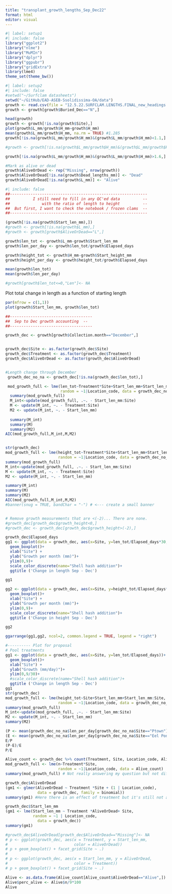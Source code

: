 ```yaml
---
title: "transplant_growth_lengths_Sep_Dec22"
format: html
editor: visual
---
```


```r
#| label: setup1
#| include: false
library("ggplot2")
library("nlme")
library("MuMIn")
library("dplyr")
library("ggpubr")
library("gridExtra")
library(lme4)
theme_set(theme_bw())
```

```r
#| label: setup2
#| include: false
#setwd("~/Surfclam datasheets")
setwd("~/GitHub/EAD-ASEB-Ssolidissima-OA/data")
growth <- read.csv(file = "12.5.22.SURFCLAM.LENGTHS.FINAL_new_headings.csv", stringsAsFactors = F)
growth <- growth[growth$Buried_Dec=="N",]

head(growth)
growth <- growth[!is.na(growth$Site),]
plot(growth$L_mm/growth$H_mm~growth$H_mm)
mean(growth$L_mm/growth$H_mm, na.rm = TRUE) #1.285
growth[!is.na(growth$L_mm/growth$H_mm)&(growth$L_mm/growth$H_mm)<1.1,]

#growth <- growth[!is.na(growth$L_mm/growth$H_mm)&(growth$L_mm/growth$H_mm)>1.1,] #QC check

growth[!is.na(growth$L_mm/growth$H_mm)&(growth$L_mm/growth$H_mm)>1.6,]

#Mark as alive or dead
growth$AliveOrDead <- rep("Missing", nrow(growth))
growth$AliveOrDead[!is.na(growth$Dead_lengths_mm)] <- "Dead"
growth$AliveOrDead[!is.na(growth$L_mm)] <- "Alive"
```

```r
#| include: false
##------------------------------------------------------------
##          I still need to fill in any QC'ed data          --
##              with the ratio of length to height          --
##  But first, I want to check the notebook / frozen clams  --
##------------------------------------------------------------

(growth[!is.na(growth$Start_len_mm),])
#growth <- growth[!is.na(growth$L_mm),]
#growth <- growth[growth$AliveOrDead=="L",]

growth$len_tot <- growth$L_mm-growth$Start_len_mm
growth$len_per_day <- growth$len_tot/growth$Elapsed_days

growth$height_tot <- growth$H_mm-growth$Start_height_mm
growth$height_per_day <- growth$height_tot/growth$Elapsed_days

mean(growth$len_tot)
mean(growth$len_per_day)

#growth[growth$len_tot<=0,"Len"]<- NA 

```

Plot total change in length as a function of starting length

```r
par(mfrow = c(1,1))
plot(growth$Start_len_mm, growth$len_tot)
```

```r
##------------------------------------
##  Sep to Dec growth accounting  --
##------------------------------------

growth_dec <- growth[growth$Collection.month=="December",]


growth_dec$Site <- as.factor(growth_dec$Site)
growth_dec$Treatment <- as.factor(growth_dec$Treatment)
growth_dec$AliveOrDead <- as.factor(growth_dec$AliveOrDead)


#Length change through December
 growth_dec_no_na <- growth_dec[!is.na(growth_dec$len_tot),]

 mod_growth_full <- lme(len_tot~Treatment*Site+Start_len_mm+Start_len_mm:Site, 
                        random = ~1|Location_code, data = growth_dec_no_na)
  summary(mod_growth_full)
  M_int<-update(mod_growth_full, .~. - Start_len_mm:Site)
  M <- update(M_int, ~. - Treatment:Site)
  M2 <- update(M_int, ~. - Start_len_mm)
  
  summary(M_int)
  summary(M)
  summary(M2)
AIC(mod_growth_full,M_int,M,M2)


str(growth_dec)
mod_growth_full <- lme(height_tot~Treatment*Site+Start_len_mm+Start_len_mm:Site, 
                       random = ~1|Location_code, data = growth_dec_no_na)
summary(mod_growth_full)
M_int<-update(mod_growth_full, .~. - Start_len_mm:Site)
M <- update(M_int, ~. - Treatment:Site)
M2 <- update(M_int, ~. - Start_len_mm)

summary(M_int)
summary(M)
summary(M2)
AIC(mod_growth_full,M_int,M,M2)
#banner(snug = TRUE, bandChar = "-") # <--- create a small banner


# Remove growth measurements that are <(-2)... There are none. 
#growth_dec[growth_dec$growth_height<0,]
#growth_dec <- growth_dec[growth_dec$growth_height>(-2),]

```

```r
growth_dec$Elapsed_days
gg1 <- ggplot(data = growth_dec, aes(x=Site, y=len_tot/Elapsed_days*30, color = Treatment))+
  geom_boxplot()+
  xlab("Site") + 
  ylab("Growth per month (mm)")+
  ylim(0,9)+
  scale_color_discrete(name="Shell hash addition")+
  ggtitle ('Change in length Sep - Dec')

gg1

gg2 <- ggplot(data = growth_dec, aes(x=Site, y=height_tot/Elapsed_days*30, color = Treatment))+
  geom_boxplot()+
  xlab("Site") + 
  ylab("Growth per month (mm)")+
  ylim(0,9)+
  scale_color_discrete(name="Shell hash addition")+
  ggtitle ('Change in height Sep - Dec')

gg2

ggarrange(gg1,gg2, ncol=2, common.legend = TRUE, legend = "right")

```

```r
#---------- Plot for proposal
# Pool treatments
gg1 <- ggplot(data = growth_dec, aes(x=Site, y=len_tot/Elapsed_days))+
  geom_boxplot()+
  xlab("Site") + 
  ylab("Growth (mm/day)")+
  ylim(0,9/30)+
  #scale_color_discrete(name="Shell hash addition")+
  ggtitle ('Change in length Sep - Dec')
gg1
str(growth_dec)
mod_growth_full <- lme(height_tot~Site+Start_len_mm+Start_len_mm:Site, 
                       random = ~1|Location_code, data = growth_dec_no_na)
summary(mod_growth_full)
M_int<-update(mod_growth_full, .~. - Start_len_mm:Site)
M2 <- update(M_int, ~. - Start_len_mm)
summary(M2)

(P <- mean(growth_dec_no_na$len_per_day[growth_dec_no_na$Site=="Ptown"]))
(E <- mean(growth_dec_no_na$len_per_day[growth_dec_no_na$Site=="Eel Pond"]))
E/P
(P-E)/E
P/E
```

```r
Alive_count <- growth_dec %>% count(Treatment, Site, Location_code, AliveOrDead)
mod_growth_full <- lme(n~Treatment*Site, 
                       random = ~1|Location_code, data = Alive_count)
summary(mod_growth_full) # Not really answering my question but not differences in survival between treatments

growth_dec$AliveOrDead
(gm1 <- glmer(AliveOrDead ~ Treatment *Site + (1 | Location_code),
              data = growth_dec, family = binomial))
summary(gm1) #Here there is an effect of treatment but it's still not answering my question about initial lengths

growth_dec$Start_len_mm
(gm1 <- lme(Start_len_mm ~ Treatment *AliveOrDead+ Site, 
            random = ~1 | Location_code,
              data = growth_dec))
summary(gm1)

#growth_dec$AliveOrDead[growth_dec$AliveOrDead=="Missing"]<- NA
# p <- ggplot(growth_dec, aes(x = Treatment, y = Start_len_mm, 
#                             color = AliveOrDead))
# p + geom_boxplot() + facet_grid(Site ~ .)
# 
# p <- ggplot(growth_dec, aes(x = Start_len_mm, y = AliveOrDead, 
#                             color = Treatment))
# p + geom_boxplot() + facet_grid(Site ~ .)
```

```r



Alive <- as.data.frame(Alive_count[Alive_count$AliveOrDead=="Alive",])
Alive$perc_alive <- Alive$n/9*100
Alive
```
